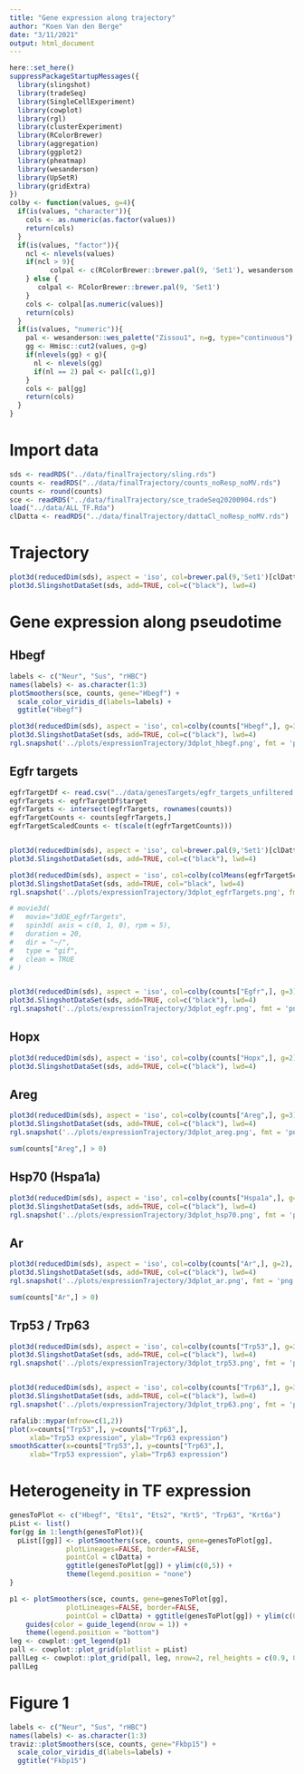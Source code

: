 ```yaml
---
title: "Gene expression along trajectory"
author: "Koen Van den Berge"
date: "3/11/2021"
output: html_document
---
```


```r
here::set_here()
suppressPackageStartupMessages({
  library(slingshot)
  library(tradeSeq)
  library(SingleCellExperiment)
  library(cowplot)
  library(rgl)
  library(clusterExperiment)
  library(RColorBrewer)
  library(aggregation)
  library(ggplot2)
  library(pheatmap)
  library(wesanderson)
  library(UpSetR)
  library(gridExtra)
})
colby <- function(values, g=4){
  if(is(values, "character")){
    cols <- as.numeric(as.factor(values))
    return(cols)
  }
  if(is(values, "factor")){
    ncl <- nlevels(values)
    if(ncl > 9){
          colpal <- c(RColorBrewer::brewer.pal(9, 'Set1'), wesanderson::wes_palette("Darjeeling1", n=ncl-9, type="continuous"))
    } else {
       colpal <- RColorBrewer::brewer.pal(9, 'Set1')
    }
    cols <- colpal[as.numeric(values)]
    return(cols)
  }
  if(is(values, "numeric")){
    pal <- wesanderson::wes_palette("Zissou1", n=g, type="continuous")
    gg <- Hmisc::cut2(values, g=g)
    if(nlevels(gg) < g){
      nl <- nlevels(gg)
      if(nl == 2) pal <- pal[c(1,g)]
    }
    cols <- pal[gg]
    return(cols)
  }
}
```

# Import data

```r
sds <- readRDS("../data/finalTrajectory/sling.rds")
counts <- readRDS("../data/finalTrajectory/counts_noResp_noMV.rds")
counts <- round(counts)
sce <- readRDS("../data/finalTrajectory/sce_tradeSeq20200904.rds")
load("../data/ALL_TF.Rda")
clDatta <- readRDS("../data/finalTrajectory/dattaCl_noResp_noMV.rds")
```

# Trajectory

```r
plot3d(reducedDim(sds), aspect = 'iso', col=brewer.pal(9,'Set1')[clDatta], alpha=.6)
plot3d.SlingshotDataSet(sds, add=TRUE, col=c("black"), lwd=4)
```

# Gene expression along pseudotime

## Hbegf

```r
labels <- c("Neur", "Sus", "rHBC")
names(labels) <- as.character(1:3)
plotSmoothers(sce, counts, gene="Hbegf") + 
  scale_color_viridis_d(labels=labels) + 
  ggtitle("Hbegf")

plot3d(reducedDim(sds), aspect = 'iso', col=colby(counts["Hbegf",], g=3), alpha=.6)
plot3d.SlingshotDataSet(sds, add=TRUE, col=c("black"), lwd=4)
rgl.snapshot('../plots/expressionTrajectory/3dplot_hbegf.png', fmt = 'png')
```

## Egfr targets

```r
egfrTargetDf <- read.csv("../data/genesTargets/egfr_targets_unfiltered.csv")
egfrTargets <- egfrTargetDf$target
egfrTargets <- intersect(egfrTargets, rownames(counts))
egfrTargetCounts <- counts[egfrTargets,]
egfrTargetScaledCounts <- t(scale(t(egfrTargetCounts)))


plot3d(reducedDim(sds), aspect = 'iso', col=brewer.pal(9,'Set1')[clDatta], alpha=.6)
plot3d.SlingshotDataSet(sds, add=TRUE, col=c("black"), lwd=4)

plot3d(reducedDim(sds), aspect = 'iso', col=colby(colMeans(egfrTargetScaledCounts), g=10), alpha=.6)
plot3d.SlingshotDataSet(sds, add=TRUE, col="black", lwd=4)
rgl.snapshot('../plots/expressionTrajectory/3dplot_egfrTargets.png', fmt = 'png')

# movie3d(
#   movie="3dOE_egfrTargets", 
#   spin3d( axis = c(0, 1, 0), rpm = 5),
#   duration = 20, 
#   dir = "~/",
#   type = "gif", 
#   clean = TRUE
# )


plot3d(reducedDim(sds), aspect = 'iso', col=colby(counts["Egfr",], g=3), alpha=.6)
plot3d.SlingshotDataSet(sds, add=TRUE, col=c("black"), lwd=4)
rgl.snapshot('../plots/expressionTrajectory/3dplot_egfr.png', fmt = 'png')
```

## Hopx

```r
plot3d(reducedDim(sds), aspect = 'iso', col=colby(counts["Hopx",], g=2), alpha=.6)
plot3d.SlingshotDataSet(sds, add=TRUE, col=c("black"), lwd=4)
```

## Areg

```r
plot3d(reducedDim(sds), aspect = 'iso', col=colby(counts["Areg",], g=3), alpha=.6)
plot3d.SlingshotDataSet(sds, add=TRUE, col=c("black"), lwd=4)
rgl.snapshot('../plots/expressionTrajectory/3dplot_areg.png', fmt = 'png')

sum(counts["Areg",] > 0)
```

## Hsp70 (Hspa1a)

```r
plot3d(reducedDim(sds), aspect = 'iso', col=colby(counts["Hspa1a",], g=3), alpha=.6)
plot3d.SlingshotDataSet(sds, add=TRUE, col=c("black"), lwd=4)
rgl.snapshot('../plots/expressionTrajectory/3dplot_hsp70.png', fmt = 'png')
```

## Ar

```r
plot3d(reducedDim(sds), aspect = 'iso', col=colby(counts["Ar",], g=2), alpha=.6)
plot3d.SlingshotDataSet(sds, add=TRUE, col=c("black"), lwd=4)
rgl.snapshot('../plots/expressionTrajectory/3dplot_ar.png', fmt = 'png')

sum(counts["Ar",] > 0)
```

## Trp53 / Trp63

```r
plot3d(reducedDim(sds), aspect = 'iso', col=colby(counts["Trp53",], g=3), alpha=.6)
plot3d.SlingshotDataSet(sds, add=TRUE, col=c("black"), lwd=4)
rgl.snapshot('../plots/expressionTrajectory/3dplot_trp53.png', fmt = 'png')


plot3d(reducedDim(sds), aspect = 'iso', col=colby(counts["Trp63",], g=3), alpha=.6)
plot3d.SlingshotDataSet(sds, add=TRUE, col=c("black"), lwd=4)
rgl.snapshot('../plots/expressionTrajectory/3dplot_trp63.png', fmt = 'png')

rafalib::mypar(mfrow=c(1,2))
plot(x=counts["Trp53",], y=counts["Trp63",],
     xlab="Trp53 expression", ylab="Trp63 expression")
smoothScatter(x=counts["Trp53",], y=counts["Trp63",],
     xlab="Trp53 expression", ylab="Trp63 expression")

```




# Heterogeneity in TF expression

```r
genesToPlot <- c("Hbegf", "Ets1", "Ets2", "Krt5", "Trp63", "Krt6a")
pList <- list()
for(gg in 1:length(genesToPlot)){
  pList[[gg]] <- plotSmoothers(sce, counts, gene=genesToPlot[gg], 
              plotLineages=FALSE, border=FALSE,
              pointCol = clDatta) + 
              ggtitle(genesToPlot[gg]) + ylim(c(0,5)) +
              theme(legend.position = "none")
}

p1 <- plotSmoothers(sce, counts, gene=genesToPlot[gg], 
              plotLineages=FALSE, border=FALSE,
              pointCol = clDatta) + ggtitle(genesToPlot[gg]) + ylim(c(0,5)) + 
    guides(color = guide_legend(nrow = 1)) +
    theme(legend.position = "bottom")
leg <- cowplot::get_legend(p1)
pall <- cowplot::plot_grid(plotlist = pList)
pallLeg <- cowplot::plot_grid(pall, leg, nrow=2, rel_heights = c(0.9, 0.1))
pallLeg
```

# Figure 1

```r
labels <- c("Neur", "Sus", "rHBC")
names(labels) <- as.character(1:3)
traviz::plotSmoothers(sce, counts, gene="Fkbp15") + 
  scale_color_viridis_d(labels=labels) + 
  ggtitle("Fkbp15")
```

